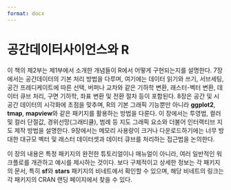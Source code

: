 ```yaml
---
format: docx
---
```


# 공간데이터사이언스와 R {.unnumbered page-break-before="always"}

이 책의 제2부는 제1부에서 소개한 개념들이 R에서 어떻게 구현되는지를 설명한다. 7장에서는 공간데이터의 기본 처리 방법을 다루며, 여기에는 데이터 읽기와 쓰기, 서브세팅, 공간 프레디케이트에 따른 선택, 버퍼나 교차와 같은 기하학 변환, 래스터-벡터 변환, 데이터 큐브 처리, 구면 기하학, 좌표 변환 및 전환 절차 등이 포함된다. 8장은 공간 및 시공간 데이터의 시각화에 초점을 맞추며, R의 기본 그래픽 기능뿐만 아니라 **ggplot2**, **tmap**, **mapview**와 같은 패키지를 활용하는 방법을 다룬다. 이 장에서는 투영법, 컬러 및 컬러 단절값, 경위선망(그래티큘), 범례 등 지도 그래픽 요소와 더불어 인터랙티브 지도 제작 방법을 설명한다. 9장에서는 메모리 사용량이 크거나 다운로드하기에는 너무 방대한 대규모 벡터 및 래스터 데이터셋과 데이터 큐브를 처리하는 접근법을 논의한다.

이 장의 내용은 특정 패키지의 완전한 튜토리얼이나 매뉴얼이 아니라, 여러 일반적인 워크플로를 개관하고 예시를 제시하는 것이다. 보다 구체적이고 상세한 정보는 각 패키지의 문서, 특히 **sf**와 **stars** 패키지의 비네트에서 확인할 수 있으며, 해당 비네트의 링크는 각 패키지의 CRAN 랜딩 페이지에서 찾을 수 있다.
